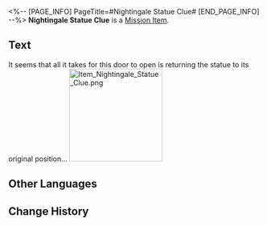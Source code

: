 <%-- [PAGE_INFO]
PageTitle=#Nightingale Statue Clue#
[END_PAGE_INFO] --%>
{{Item Infobox
|id          = 150035
|image       = Item Nightingale Statue Clue.png{{subst:void|<!--$UPLOAD:<<SpriteOutput/ItemFigures/140099.png>-<Item Nightingale Statue Clue.png>-<Item Icons>>-->}}
|type        = Mission Item
|invCategory = Missions
|rarity      = 3
|effect      = 
|description = It seems that all it takes for this door to open is returning the statue to its original position...
}}
'''Nightingale Statue Clue''' is a [[Mission Item]].

==Text==
<div align="center">{{Color|Keyword|Nightingale Statue Clue}}</div>
It seems that all it takes for this door to open is returning the statue to its original position...
[[File:Item Nightingale Statue Clue.png|185px]]{{subst:void|<!--$UPLOAD:<<SpriteOutput/Mission/TeasureMap/PicMission1031101_01.png>-<Item Nightingale Statue Clue.png>-<Item Images>>-->}}

==Other Languages==
{{Other Languages
|en   = Nightingale Statue Clue
|zhs  = 隐夜鸫雕像的线索
|zht  = 隱夜鶇雕像的線索
|ja   = ツグミの彫像の手がかり
|ko   = 밤꾀꼬리 조각상에 대한 단서
|es   = Pista de la estatua del Ruiseñor
|fr   = Indice à propos des statues de rossignols
|ru   = Подсказка к статуям ночных дроздов
|th   = เบาะแสของรูปปั้น Nightingale
|vi   = Manh Mối Của Tượng Nightingale
|de   = Hinweis zu den Nachtigall-Statuen
|id   = Petunjuk Patung Nightingale
|pt   = Pista da Estátua de Rouxinol
}}

==Change History==
{{Change History|2.1}}